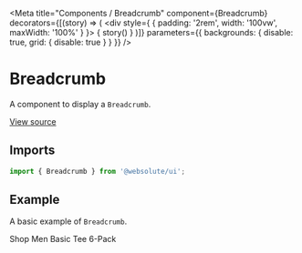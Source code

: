 
<Meta
  title="Components / Breadcrumb"
  component={Breadcrumb}
  decorators={[(story) => (
    <div style={ { padding: '2rem', width: '100vw', maxWidth: '100%' } }>
      { story() }
    </div>
  )]}
  parameters={{ backgrounds: { disable: true, grid: { disable: true } } }}
/>

# Breadcrumb

A component to display a `Breadcrumb`.

[View source](https://github.com/actarian/turbo-mono/tree/main/packages/ui/src/components/breadcrumb)

## Imports

```js
import { Breadcrumb } from '@websolute/ui';
```

## Example

A basic example of `Breadcrumb`.

<Canvas>
  <Story name="default">
    <Breadcrumb marginBottom="1rem">
      <Breadcrumb.Item href="/products">Shop</Breadcrumb.Item>
      <Breadcrumb.Item href="/category">Men</Breadcrumb.Item>
      <Breadcrumb.Item>Basic Tee 6-Pack</Breadcrumb.Item>
    </Breadcrumb>
  </Story>
</Canvas>
